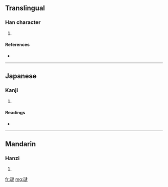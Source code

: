 {{also|靆}}
==Translingual==

===Han character===
{{Han char|rn=28|rad=厶|as=13|sn=15|four=|canj=一戈卜中水 (MIYLE), X一戈卜中 (XMIYL)}}

# {{defn|Han}}

====References====
* {{Han ref|kx=0088.011|hdz=10389.140|uh=53C7|ud=21447}}

----

==Japanese==

===Kanji===
{{ja-kanji|grade=|rs=厶13}}

# {{defn|Japanese}}

====Readings====
* {{ja-readings|on=[[たい]] (tai)|kun=}}

----

==Mandarin==

===Hanzi===
{{cmn-hanzi|pin=[[dài]] ([[dai4]])|wg=tai<sup>4</sup>}}

# {{defn|Mandarin}}

[[fr:叇]]
[[mg:叇]]